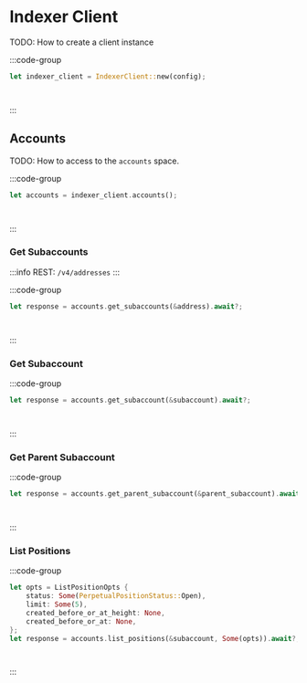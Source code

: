 # Indexer Client

TODO: How to create a client instance

:::code-group

```rust [Rust]
let indexer_client = IndexerClient::new(config);
```

```python [Python]

```

```typescript [TypeScript]

```

:::

## Accounts

TODO: How to access to the `accounts` space.

:::code-group
```rust [Rust]
let accounts = indexer_client.accounts();
```

```python [Python]

```

```typescript [TypeScript]

```

:::

### Get Subaccounts

:::info
REST: `/v4/addresses`
:::

:::code-group

```rust [Rust]
let response = accounts.get_subaccounts(&address).await?;
```

```python [Python]

```

```typescript [TypeScript]

```

:::

### Get Subaccount

:::code-group

```rust [Rust]
let response = accounts.get_subaccount(&subaccount).await?;
```

```python [Python]

```

```typescript [TypeScript]

```

:::

### Get Parent Subaccount

:::code-group

```rust [Rust]
let response = accounts.get_parent_subaccount(&parent_subaccount).await?;
```

```python [Python]

```

```typescript [TypeScript]

```

:::

### List Positions

:::code-group

```rust [Rust]
let opts = ListPositionOpts {
    status: Some(PerpetualPositionStatus::Open),
    limit: Some(5),
    created_before_or_at_height: None,
    created_before_or_at: None,
};
let response = accounts.list_positions(&subaccount, Some(opts)).await?;
```

```python [Python]

```

```typescript [TypeScript]

```

:::
